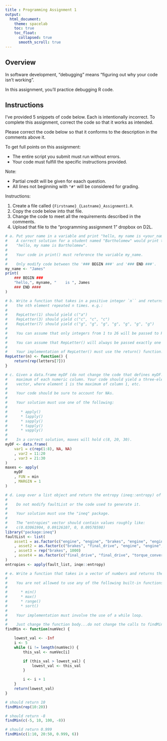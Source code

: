 ```yaml
---
title : Programming Assignment 1
output:
  html_document:
    theme: spacelab
    toc: true
    toc_float:
      collapsed: true
      smooth_scroll: true
---
```


## Overview

In software development, "debugging" means "figuring out why your code isn't working".

In this assignment, you'll practice debugging R code.

## Instructions

I've provided 5 snippets of code below.
Each is intentionally incorrect.
To complete this assignment, correct the code so that it works as intended.

Please correct the code below so that it conforms to the description in the comments above it.

To get full points on this assignment:

* The entire script you submit must run without errors.
* Your code must fulfill the specific instructions provided.

Note:

* Partial credit will be given for eaach question.
* All lines not beginning with `"#"` will be considered for grading.

Instructions:

1. Create a file called `{Firstname}_{Lastname}_Assignment1.R`.
2. Copy the code below into that file.
3. Change the code to meet all the requirements described in the comments.
4. Upload that file to the "programming assignment 1" dropbox on D2L.

```r
# a. Put your name in a variable and print "hello, my name is <your_name>".
#    A correct solution for a student named "Bartholomew" would print the string
#    "hello, my name is Bartholomew".
#
#    Your code in print() must reference the variable my_name.
#
#    Only modify code between the '### BEGIN ###' and '### END ###'.
my_name <- "James"
print(
    ### BEGIN ###
    "hello,", myname, "    is ", James
    ### END ####
)

# b. Write a function that takes in a positive integer `n`` and returns a character vector with
#    the nth element repeated n times. e.g.:
#
#    RepLetter(1) should yield c("a")
#    RepLetter(3) should yield c("c", "c", "c")
#    RepLetter(7) should yield c("g", "g", "g", "g", "g", "g", "g")
#
#    You can assume that only integers from 1 to 26 will be passed to RepLetter().
#
#    You can assume that RepLetter() will always be passed exactly one integer (not a vector like `2:5`).
#
#    Your implementation of RepLetter() must use the return() function.
RepLetter(n) <- function() {
    return(rep(letters[7]))
}

# c. Given a data.frame myDF (do not change the code that defines myDF!), find the
#    maximum of each numeric column. Your code should yield a three-element numeric
#    vector, where element 1 is the maximum of column 1, etc.
#
#    Your code should be sure to account for NAs.
#
#    Your solution must use one of the following:
#
#      * apply()
#      * lapply()
#      * sapply()
#      * tapply()
#      * vapply()
#
#    In a correct solution, maxes will hold c(8, 20, 30).
myDF <- data.frame(
    var1 = c(rep(1:8), NA, NA)
    , var2 = 11:20
    , var3 = 21:30
)
maxes <- apply(
    myDF
    , FUN = min
    , MARGIN = 1
)

# d. Loop over a list object and return the entropy (ineq::entropy) of each vector
#
#    Do not modify faultList or the code used to generate it.
#
#    Your solution must use the "ineq" package.
#
#    The "entropies" vector should contain values roughly like:
#    c(0.03061904, 0.09126107, 0, 0.09578598)
library("package:ineq")
faultList <- list(
    asset1 = as.factor(c("engine", "engine", "brakes", "engine", "engine"))
    , asset2 = as.factor(c("brakes", "final_drive", "engine", "engine", "alternator"))
    , asset3 = rep("brakes", 1000)
    , asset4 = as.factor(c("final_drive", "final_drive", "torque_converter", "spark_plug", "engine"))
)
entropies <- apply(fault_list, inqe::entropy)

# e. Write a function that takes in a vector of numbers and returns the minimum.
#
#    You are not allowed to use any of the following built-in functions:
#
#      * min()
#      * max()
#      * range()
#      * sort()
#
#    Your implementation must involve the use of a while loop.
#
#    Just change the function body...do not change the calls to findMin() at the end.
findMin <- function(numVec) {

    lowest_val <- -Inf
    i <- 5
    while (i != length(numVec)) {
        this_val <- numVec[i]

        if (this_val > lowest_val) {
            lowest_val <- this_val
        }

        i <- i + 1
    }
    return(lowest_val)
}

# should return 10
findMin(rep(10:20))

# should return -8
findMin(c(-5, 10, 100, -8))

# should return 0.999
findMin(c(1:10, 20:50, 0.999, 6))
```
